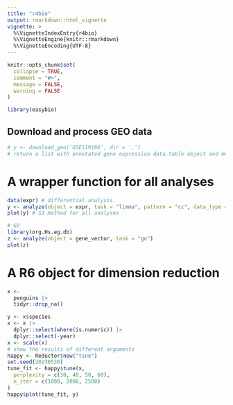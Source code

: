 ```yaml
---
title: "r4bio"
output: rmarkdown::html_vignette
vignette: >
  %\VignetteIndexEntry{r4bio}
  %\VignetteEngine{knitr::rmarkdown}
  %\VignetteEncoding{UTF-8}
---
```


```r
knitr::opts_chunk$set(
  collapse = TRUE,
  comment = "#>",
  message = FALSE,
  warning = FALSE
)
```

```r
library(easybio)
```


## Download and process GEO data

```r
# y <- download_geo('GSE119186', dir = '.')
# return a list with annotated gene expression data.table object and metadata
```

# A wrapper function for all analyses
```r
data(expr) # differential analysis
y <- analyze(object = expr, task = "limma", pattern = "cc", data_type = "array")
plot(y) # S3 method for all analyses
```

```r
# GO
library(org.Hs.eg.db)
z <- analyze(object = gene_vector, task = "go")
plot(z)
```

# A R6 object for dimension reduction

```r
x <-
  penguins |>
  tidyr::drop_na()

y <- x$species
x <- x |>
  dplyr::select(where(is.numeric)) |>
  dplyr::select(-year)
x <- scale(x)
# show the results of different arguments
happy <- Reductor$new("tsne")
set.seed(20230530)
tune_fit <- happy$tune(x,
  perplexity = c(30, 40, 50, 60),
  n_iter = c(1000, 2000, 2500)
)
happy$plot(tune_fit, y)
```

